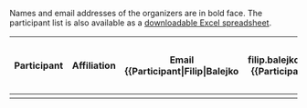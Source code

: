 Names and email addresses of the organizers are in bold face. The participant list is also available as a [[Media:participants.xls|downloadable Excel spreadsheet]].

{| border="1" cellspacing="0"
!Participant	
!Affiliation
!Email
{{Participant|Filip|Balejko||filip.balejko@gmail.com|}}
{{Participant|Jim|Balhoff||balhoff@nescent.org|}}
{{Participant|Yuri|Bendana||ybendana@usc.edu|}}
{{Participant|Robert|Buels||rmb32@cornell.edu|}}
{{Participant|Scott|Cain||scott@scottcain.net|}}
{{Participant|Terry|Casstevens||tmc46@cornell.edu|}}
{{Participant|Dave|Clements|[http://nescent.org NESCent], [[gmod:Main Page|GMOD]]|clements@nescent.org|}}
{{Participant|Delphine|Dauga||dauga@ibdm.univ-mrs.fr|}}
{{Participant|Chris|Fields||cjfields@illinois.edu|}}
{{Participant|Maren|Friesen||friesen@usc.edu|}}
{{Participant|Vladimir|Gapeyev||vgapeyev@nescent.org|}}
{{Participant|Richard|Hayes||rdhayes@lbl.gov|}}
{{Participant|Andrew|Hill||andrew.hill@colorado.edu|}}
{{Participant|Benjamin|Hitz||hitz@genome.stanford.edu|}}
{{Participant|Greg|Jordan||greg@ebi.ac.uk|}}
{{Participant|Hilmar|Lapp||hlapp@nescent.org|}}
{{Participant|Jonathan|Leto||jonathan@leto.net|}}
{{Participant|Eric|Lyons||elyons.berkeley@gmail.com|}}
{{Participant|Sheldon|McKay||sheldon.mckay@gmail.com|}}
{{Participant|Olaf|Mueller||olaf-mueller@uiowa.edu|}}
{{Participant|Chris|Mungall||cjm@berkeleybop.org|}}
{{Participant|Sander|Pick||sanderpick@gmail.com|}}
{{Participant|Sergei|Pond||spond@ucsd.edu|}}
{{Participant|Weigang|Qiu||weigang@genectr.hunter.cuny.edu|}}
{{Participant|Mitch|Skinner||mitch_skinner@berkeley.edu|}}
{{Participant|Jason|Stajich||jason.stajich@ucr.edu|}}
{{Participant|Lincoln|Stein||lincoln.stein@gmail.com|}}
{{Participant|Andrew|Tritt||atritt@ucdavis.edu|}}
{{Participant|Haiming|Wang||hwang@uga.edu|}}
{{Participant|Nicole|Washington||nlwashington@lbl.gov|}}
{{Participant|Hong|Yi||hongyi@renci.org|}}
{{Participant|Matt|Yoder||diapriid@gmail.com|}}
|-
|}